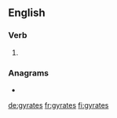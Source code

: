 ==English==

===Verb===
{{head|en|verb form}}

# {{en-third-person singular of|gyrate}}

===Anagrams===
* {{l|en|grayest}}

[[de:gyrates]]
[[fr:gyrates]]
[[fi:gyrates]]